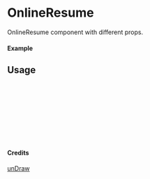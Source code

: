 
<Meta of={OnlineResume} title="unDraw/OnlineResume" />

# OnlineResume

OnlineResume component with different props.

#### Example

<Canvas of={OnlineResume.Primary} />

## Usage

```ts
import { OnlineResume } from "yadl-ui";

const Example = () => {
  return (
      <OnlineResume />
  );
};

export default Example;
```

#### Credits
[unDraw](https://undraw.co/illustrations)
